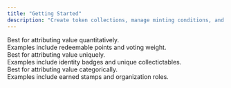 ```yaml
---
title: "Getting Started"
description: "Create token collections, manage minting conditions, and update token metadata."
---
```


<CardGroup cols={3}>

<Card title="Points" icon="coin" href="/token-api/points/create">
  <div style={{paddingTop:'8px', fontSize: "14px"}}>
    Best for attributing value <span style={{fontWeight: "bold"}}>quantitatively</span>.
  </div>
  <div style={{paddingTop:'4px', fontSize: "14px"}}>
    Examples include redeemable points and voting weight.
  </div>
</Card>
<Card title="Badges" icon="id-badge" href="/token-api/badges/create">
  <div style={{paddingTop:'8px', fontSize: "14px"}}>
    Best for attributing value <span style={{fontWeight: "bold"}}>uniquely</span>.
  </div>
  <div style={{paddingTop:'4px', fontSize: "14px"}}>
    Examples include identity badges and unique collectictables.
  </div>
</Card>
<Card title="Stamps" icon="stamp" href="/token-api/stamps/create">
  <div style={{paddingTop:'8px', fontSize: "14px"}}>
    Best for attributing value <span style={{fontWeight: "bold"}}>categorically</span>.
  </div>
  <div style={{paddingTop:'4px', fontSize: "14px"}}>
    Examples include earned stamps and organization roles.
  </div>
</Card>
</CardGroup>
